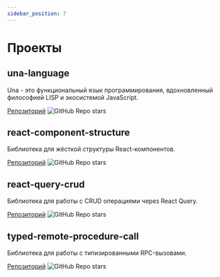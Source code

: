 ```yaml
---
sidebar_position: 7
---
```


# Проекты

## una-language

Una - это функциональный язык программирования, вдохновленный философией LISP и экосистемой JavaScript.

[Репозиторий](https://github.com/una-language/una-language) ![GitHub Repo stars](https://img.shields.io/github/stars/una-language/una-language)

## react-component-structure

Библиотека для жёсткой структуры React-компонентов.

[Репозиторий](https://github.com/sergeyshpadyrev/react-component-structure) ![GitHub Repo stars](https://img.shields.io/github/stars/sergeyshpadyrev/react-component-structure)

## react-query-crud

Библиотека для работы с CRUD операциями через React Query.

[Репозиторий](https://github.com/sergeyshpadyrev/react-query-crud) ![GitHub Repo stars](https://img.shields.io/github/stars/sergeyshpadyrev/react-query-crud)

## typed-remote-procedure-call

Библиотека для работы с типизированными RPC-вызовами.

[Репозиторий](https://github.com/sergeyshpadyrev/typed-remote-procedure-call) ![GitHub Repo stars](https://img.shields.io/github/stars/sergeyshpadyrev/typed-remote-procedure-call)
